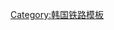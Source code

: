 {{鐵道路線|
| 模板名稱 = 玉西三角线
| 名稱 = [[玉西三角线]]（已废止）
| 代表色 = #0066b3
| 背景顏色 = #ffffff
| 車站列表 = [[玉馬站|玉馬]] - [[玉西站|玉西]]}}<noinclude>
[[Category:韩国铁路模板]]

</noinclude>